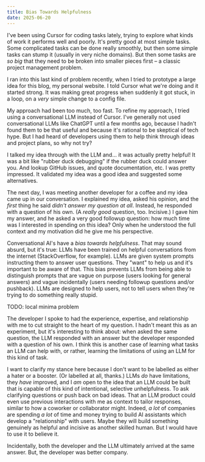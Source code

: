 ```yaml
---
title: Bias Towards Helpfulness
date: 2025-06-20
---
```


I've been using Cursor for coding tasks lately, trying to explore what kinds of work it performs well and poorly. It's pretty good at most simple tasks. Some complicated tasks can be done really smoothly, but then some simple tasks can stump it (usually in very niche domains). But then some tasks are _so big_ that they need to be broken into smaller pieces first – a classic project management problem.

I ran into this last kind of problem recently, when I tried to prototype a large idea for this blog, my personal website. I told Cursor what we're doing and it started strong. It was making great progress when suddenly it got stuck, in a loop, on a _very_ simple change to a config file.

My approach had been too much, too fast. To refine my approach, I tried using a conversational LLM instead of Cursor. I've generally not used conversational LLMs like ChatGPT until a few months ago, because I hadn't found them to be that useful and because it's rational to be skeptical of tech hype. But I had heard of developers using them to help think through ideas and project plans, so why not try? 

I talked my idea through with the LLM and... it was actually pretty helpful! It was a bit like "rubber duck debugging" if the rubber duck could answer you. And lookup GitHub issues, and quote documentation, etc. I was pretty impressed. It validated my idea was a good idea and suggested some alternatives.

The next day, I was meeting another developer for a coffee and my idea came up in our conversation. I explained my idea, asked his opinion, and the _first_ thing he said _didn't answer my question at all_. Instead, he responded with a question of his own. (A _really good_ question, too. Incisive.) I gave him my answer, and he asked a very good followup question: how much time was I interested in spending on this idea? Only when he understood the full context and my motivation did he give me his perspective.

Conversational AI's have a _bias towards helpfulness_. That may sound absurd, but it's true: LLMs have been trained on helpful conversations from the internet (StackOverflow, for example). LLMs are given system prompts instructing them to answer user questions. They "want" to help us and it's important to be aware of that. This bias prevents LLMs from being able to distinguish prompts that are vague on purpose (users looking for general answers) and vague incidentally (users needing followup questions and/or pushback). LLMs are designed to help users, not to tell users when they're trying to do something really stupid.

TODO: local minima problem

The developer I spoke to had the experience, expertise, and relationship with me to cut straight to the heart of my question. I hadn't meant this as an experiment, but it's interesting to think about: when asked the same question, the LLM responded with an answer but the developer responded with a question of his own. I think this is another case of learning what tasks an LLM can help with, or rather, learning the limitations of using an LLM for this kind of task.

I want to clarify my stance here because I don't want to be labelled as either a hater or a booster. (Or labelled at all, thanks.) LLMs _do_ have limitations, they _have_ improved, and I _am_ open to the idea that an LLM could be built that is capable of this kind of intentional, selective <em>un</em>helpfulness. To ask clarifying questions or push back on bad ideas. That an LLM product could even use previous interactions with me as context to tailor responses, similar to how a coworker or collaborator might. Indeed, _a lot_ of companies are spending _a lot_ of time and money trying to build AI assistants which develop a "relationship" with users. Maybe they will build something genuinely as helpful and incisive as another skilled human. But I would have to use it to believe it.

Incidentally, both the developer and the LLM ultimately arrived at the same answer. But, the developer was better company.
